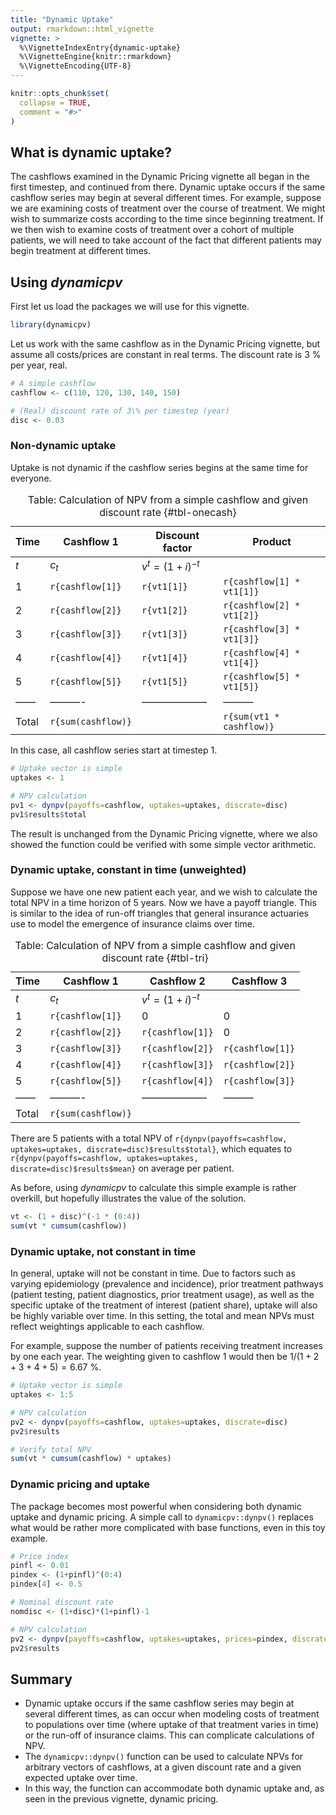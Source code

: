 ```yaml
---
title: "Dynamic Uptake"
output: rmarkdown::html_vignette
vignette: >
  %\VignetteIndexEntry{dynamic-uptake}
  %\VignetteEngine{knitr::rmarkdown}
  %\VignetteEncoding{UTF-8}
---
```


```r
knitr::opts_chunk$set(
  collapse = TRUE,
  comment = "#>"
)
```

## What is dynamic uptake?

The cashflows examined in the Dynamic Pricing vignette all began in the first timestep, and continued from there. Dynamic uptake occurs if the same cashflow series may begin at several different times. For example, suppose we are examining costs of treatment over the course of treatment. We might wish to summarize costs according to the time since beginning treatment. If we then wish to examine costs of treatment over a cohort of multiple patients, we will need to take account of the fact that different patients may begin treatment at different times.

## Using *dynamicpv*

First let us load the packages we will use for this vignette.

```r
library(dynamicpv)
```

Let us work with the same cashflow as in the Dynamic Pricing vignette, but assume all costs/prices are constant in real terms. The discount rate is 3 \% per year, real.

```r
# A simple cashflow
cashflow <- c(110, 120, 130, 140, 150)

# (Real) discount rate of 3\% per timestep (year)
disc <- 0.03
```

### Non-dynamic uptake

Uptake is not dynamic if the cashflow series begins at the same time for everyone.

| Time | Cashflow 1 | Discount factor    | Product |
|------|----------|--------------------|---------|
| $t$  | $c_t$    | $v^t = (1+i)^{-t}$ |         |
| 1 | `r{cashflow[1]}` | `r{vt1[1]}` | `r{cashflow[1] * vt1[1]}` |
| 2 | `r{cashflow[2]}` | `r{vt1[2]}` | `r{cashflow[2] * vt1[2]}` |
| 3 | `r{cashflow[3]}` | `r{vt1[3]}` | `r{cashflow[3] * vt1[3]}` |
| 4 | `r{cashflow[4]}` | `r{vt1[4]}` | `r{cashflow[4] * vt1[4]}` |
| 5 | `r{cashflow[5]}` | `r{vt1[5]}` | `r{cashflow[5] * vt1[5]}` |
|------|----------|--------------------|---------|
| Total | `r{sum(cashflow)}` | | `r{sum(vt1 * cashflow)}` | 

: Table: Calculation of NPV from a simple cashflow and given discount rate {#tbl-onecash}

In this case, all cashflow series start at timestep 1.

```r
# Uptake vector is simple
uptakes <- 1

# NPV calculation
pv1 <- dynpv(payoffs=cashflow, uptakes=uptakes, discrate=disc)
pv1$results$total
```

The result is unchanged from the Dynamic Pricing vignette, where we also showed the function could be verified with some simple vector arithmetic.

### Dynamic uptake, constant in time (unweighted)

Suppose we have one new patient each year, and we wish to calculate the total NPV in a time horizon of 5 years. Now we have a payoff triangle. This is similar to the idea of run-off triangles that general insurance actuaries use to model the emergence of insurance claims over time.

| Time | Cashflow 1 | Cashflow 2 | Cashflow 3 | Cashflow 4 | Cashflow 5 | Cashflow Sum | Discount factor | Product |
|------|----------|--------------------|---------|
| $t$  | $c_t$    | $v^t = (1+i)^{-t}$ |         |
| 1 | `r{cashflow[1]}` | 0 | 0 | 0 | 0 | `r{cashflow[1]}` |`r{vt1[1]}` | `r{cashflow[1] * vt1[1]}` |
| 2 | `r{cashflow[2]}` | `r{cashflow[1]}` | 0 | 0 | 0 | `r{sum(cashflow[1:2])}` |`r{vt1[2]}` | `r{sum(cashflow[1:2]) * vt1[2]}` |
| 3 | `r{cashflow[3]}` | `r{cashflow[2]}` |`r{cashflow[1]}` | 0 | 0 | `r{sum(cashflow[1:3])}` | `r{vt1[3]}` | `r{sum(cashflow[1:3]) * vt1[3]}` |
| 4 | `r{cashflow[4]}` | `r{cashflow[3]}` | `r{cashflow[2]}` |`r{cashflow[1]}` | 0 | `r{sum(cashflow[1:4])}` | `r{vt1[4]}` | `r{sum(cashflow[1:4]) * vt1[4]}` |
| 5 | `r{cashflow[5]}` | `r{cashflow[4]}` | `r{cashflow[3]}` | `r{cashflow[2]}` |`r{cashflow[1]}` | `r{sum(cashflow[1:5])}` | `r{vt1[5]}` | `r{sum(cashflow[1:5]) * vt1[5]}` |
|------|----------|--------------------|---------|
| Total | `r{sum(cashflow)}` | | | | | | | `r{dynpv(payoffs=cashflow, uptakes=uptakes, discrate=disc)$results$total}` | 

: Table: Calculation of NPV from a simple cashflow and given discount rate {#tbl-tri}

There are 5 patients with a total NPV of `r{dynpv(payoffs=cashflow, uptakes=uptakes, discrate=disc)$results$total}`, which equates to `r{dynpv(payoffs=cashflow, uptakes=uptakes, discrate=disc)$results$mean}` on average per patient.

As before, using *dynamicpv* to calculate this simple example is rather overkill, but hopefully illustrates the value of the solution.

```r
vt <- (1 + disc)^(-1 * (0:4))
sum(vt * cumsum(cashflow))
```

### Dynamic uptake, not constant in time

In general, uptake will not be constant in time. Due to factors such as varying epidemiology (prevalence and incidence), prior treatment pathways (patient testing, patient diagnostics, prior treatment usage), as well as the specific uptake of the treatment of interest (patient share), uptake will also be highly variable over time. In this setting, the total and mean NPVs must reflect weightings applicable to each cashflow.

For example, suppose the number of patients receiving treatment increases by one each year. The weighting given to cashflow 1 would then be $1/(1+2+3+4+5)=6.67$ \%.

```r
# Uptake vector is simple
uptakes <- 1:5

# NPV calculation
pv2 <- dynpv(payoffs=cashflow, uptakes=uptakes, discrate=disc)
pv2$results

# Verify total NPV
sum(vt * cumsum(cashflow) * uptakes)
```

### Dynamic pricing and uptake

The package becomes most powerful when considering both dynamic uptake and dynamic pricing. A simple call to `dynamicpv::dynpv()` replaces what would be rather more complicated with base functions, even in this toy example.

```r
# Price index
pinfl <- 0.01
pindex <- (1+pinfl)^(0:4)
pindex[4] <- 0.5

# Nominal discount rate
nomdisc <- (1+disc)*(1+pinfl)-1

# NPV calculation
pv2 <- dynpv(payoffs=cashflow, uptakes=uptakes, prices=pindex, discrate=nomdisc)
pv2$results
```

## Summary

- Dynamic uptake occurs if the same cashflow series may begin at several different times, as can occur when modeling costs of treatment to populations over time (where uptake of that treatment varies in time) or the run-off of insurance claims. This can complicate calculations of NPV.
- The `dynamicpv::dynpv()` function can be used to calculate NPVs for arbitrary vectors of cashflows, at a given discount rate and a given expected uptake over time.
- In this way, the function can accommodate both dynamic uptake and, as seen in the previous vignette, dynamic pricing.